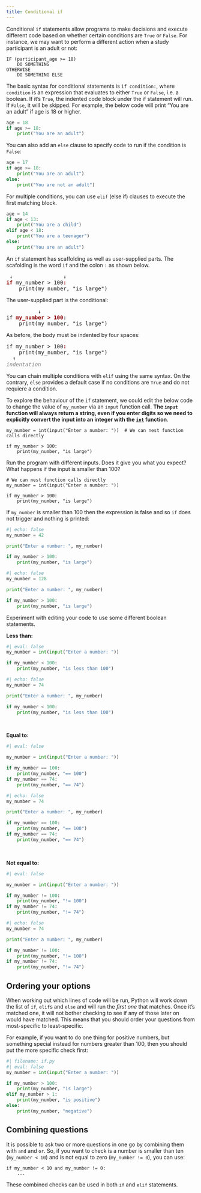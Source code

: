 ```yaml
---
title: Conditional if
---
```


Conditional `if` statements allow programs to make decisions and execute different code based on whether certain conditions are `True` or `False`. For instance, we may want to perform a different action when a study participant is an adult or not:

```
IF (participant_age >= 18)
    DO SOMETHING
OTHERWISE
    DO SOMETHING ELSE
```

The basic syntax for conditional statements is `if condition:`, where `condition` is an expression that evaluates to either `True` or `False`, i.e. a boolean. If it's `True`, the indented code block under the if statement will run. If `False`, it will be skipped. For example, the below code will print "You are an adult" if age is 18 or higher.
```python
age = 18
if age >= 18:
    print("You are an adult")
```

You can also add an `else` clause to specify code to run if the condition is `False`:

```python
age = 17
if age >= 18:
    print("You are an adult")
else:
    print("You are not an adult")
```

For multiple conditions, you can use `elif` (else if) clauses to execute the first matching block.

```python
age = 14
if age < 13:
    print("You are a child") 
elif age < 18:
    print("You are a teenager")
else:
    print("You are an adult")
```


::: {#keypoints .callout-tip icon=false title='`if` statement syntax'}

An `if` statement has scaffolding as well as user-supplied parts. The scafolding is the word `if` and the colon `:` as shown below.
<pre>
 ↓                ↓
<b style="color:darkred">if</b> my_number > 100<b style="color:darkred">:</b>
    print(my_number, "is large")
</pre>

The user-supplied part is the conditional:
<pre>
          ↓
if <b style="color:darkred">my_number > 100</b>:
    print(my_number, "is large")
</pre>

As before, the body must be indented by four spaces:
<pre>
if my_number > 100<b style="color:darkred">:</b>
    print(my_number, "is large")
  ↑
<i style="color:gray">indentation</i>
</pre>

You can chain multiple conditions with `elif` using the same syntax. On the contrary, `else` provides a default case if no conditions are `True` and do not requiere a condition.

:::


::: {#exercise1 .callout-note title="Exercise" icon=false} 

To explore the behaviour of the `if` statement, we could edit the below code to change the value of `my_number` via an `input` function call. **The `input` function will always return a string, even if you enter digits so we need to explicitly convert the input into an integer with the [`int`](https://docs.python.org/3/library/functions.html#int) function**.

```.python
my_number = int(input("Enter a number: "))  # We can nest function calls directly

if my_number > 100:
    print(my_number, "is large")
```

Run the program with different inputs. Does it give you what you expect? What happens if the input is smaller than 100?
:::

::: {#answer1 .callout-caution icon=false title='Answer' collapse="true"}
```.python
# We can nest function calls directly
my_number = int(input("Enter a number: "))  

if my_number > 100:
    print(my_number, "is large")
```

If `my_number` is smaller than 100 then the expression is false and so `if` does not trigger and nothing is printed:

```python
#| echo: false
my_number = 42

print("Enter a number: ", my_number)

if my_number > 100:
    print(my_number, "is large")
```

```python
#| echo: false
my_number = 128

print("Enter a number: ", my_number)

if my_number > 100:
    print(my_number, "is large")
```
:::



::: {#exercise2 .callout-note title="Exercise 2" icon=false} 
Experiment with editing your code to use some different boolean statements.

:::

::: {#answer2 .callout-caution icon=false title='Answer' collapse="true"}

**Less than:**

```python
#| eval: false
my_number = int(input("Enter a number: ")) 

if my_number < 100:
    print(my_number, "is less than 100")
```

```python
#| echo: false
my_number = 74 

print("Enter a number: ", my_number)

if my_number < 100:
    print(my_number, "is less than 100")
```

<br/>

**Equal to:**

```python
#| eval: false

my_number = int(input("Enter a number: "))  

if my_number == 100:
    print(my_number, "== 100")
if my_number == 74:
    print(my_number, "== 74")
```

```python
#| echo: false
my_number = 74 

print("Enter a number: ", my_number)

if my_number == 100:
    print(my_number, "== 100")
if my_number == 74:
    print(my_number, "== 74")
```


<br/>

**Not equal to:**
```python
#| eval: false

my_number = int(input("Enter a number: ")) 

if my_number != 100:
    print(my_number, "!= 100")
if my_number != 74:
    print(my_number, "!= 74")
```

```python
#| echo: false
my_number = 74

print("Enter a number: ", my_number)

if my_number != 100:
    print(my_number, "!= 100")
if my_number != 74:
    print(my_number, "!= 74")
```
:::


## Ordering your options

When working out which lines of code will be run, Python will work down the list of `if`, `elif`s and `else` and will run the *first one* that matches. Once it's matched one, it will not bother checking to see if any of those later on would have matched. This means that you should order your questions from most-specific to least-specific.

For example, if you want to do one thing for positive numbers, but something special instead for numbers greater than 100, then you should put the more specific check first:

```python
#| filename: if.py
#| eval: false
my_number = int(input("Enter a number: "))

if my_number > 100:
    print(my_number, "is large")
elif my_number > 1:
    print(my_number, "is positive")
else:
    print(my_number, "negative")
```


## Combining questions

It is possible to ask two or more questions in one go by combining them with `and` and `or`. So, if you want to check is a number is smaller than ten (`my_number < 10`) and is not equal to zero (`my_number != 0`), you can use:

```.python
if my_number < 10 and my_number != 0:
    ...
```

These combined checks can be used in both `if` and `elif` statements.

